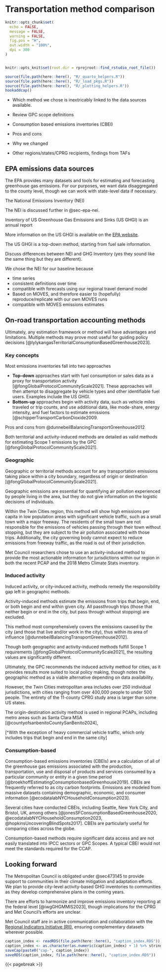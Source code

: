 # Transportation method comparison
```r
knitr::opts_chunk$set(
  echo = FALSE,
  message = FALSE,
  warning = FALSE,
  fig.pos = "H",
  out.width = "100%",
  dpi = 300
)


knitr::opts_knit$set(root.dir = rprojroot::find_rstudio_root_file())
```
```r
source(file.path(here::here(), "R/_quarto_helpers.R"))
source(file.path(here::here(), "R/_load_pkgs.R"))
source(file.path(here::here(), "R/_plotting_helpers.R"))
hookaddcap()
```

- Which method we chose is inextricably linked to the data sources available. 

- Review GPC scope definitions
- Consumption based emissions inventories (CBEI)
- Pros and cons
- Why we changed
- Other regions/states/CPRG recipients, findings from TAFs

## EPA emissions data sources

The EPA provides many datasets and tools for estimating and forecasting greenhouse gas emissions. For our purposes, we want data disaggregated to the county level, though we can work with state-level data if necessary.

The National Emissions Inventory (NEI) 

The NEI is discussed further in @sec-epa-nei. 

Inventory of US Greenhouse Gas Emissions and Sinks (US GHGI) is an annual report 

More information on the US GHGI is available on the [EPA website](https://www.epa.gov/ghgemissions/inventory-us-greenhouse-gas-emissions-and-sinks). 


The US GHGI is a top-down method, starting from fuel sale information. 

Discuss differences between NEI and GHG Inventory (yes they sound like the same thing but they are different).

We chose the NEI for our baseline because

- time series
- consistent definitions over time
- compatible with forecasts using our regional travel demand model
- Based on MOVES, and therefore easier to (hopefully) reproduce/replicate with our own MOVES runs
- compatible with MOVES emissions estimates


## On-road transportation accounting methods

Ultimately, any estimation framework or method will have advantages and limitations. Multiple methods may prove most useful for guiding policy decisions [@lylykangasTerritorialConsumptionBasedGreenhouse2023]. 

::: {.callout-note}
### Key concepts

Most emissions inventories fall into two approaches

- **Top-down** approaches start with fuel consumption or sales data as a proxy for transportation activity [@fongGlobalProtocolCommunityScale2021]. These approaches will then attempt to disaggregate by vehicle types and other identifiable fuel users. Examples include the US GHGI.
- **Bottom-up** approaches begin with activity data, such as vehicle miles traveled or trip counts, and use additional data, like mode-share, energy intensity, and fuel factors to estimate emissions [@schipperTransportCarbonDioxide2009.

::: 

Pros and cons from @dunnebeilBalancingTransportGreenhouse2012

Both territorial and activity-induced methods are detailed as valid methods for estimating Scope 1 emissions by the GPC [@fongGlobalProtocolCommunityScale2021]. 

### Geographic

Geographic or territorial methods account for any transportation emissions taking place within a city boundary, regardless of origin or destination [@fongGlobalProtocolCommunityScale2021].

Geographic emissions are essential for quantifying air pollution experienced by people living in the area, but they do not give information on the logistic decisions of individuals.

Within the Twin Cities region, this method will show high emissions per capita in low population areas with significant vehicle traffic, such as a small town with a major freeway. The residents of the small town are not responsible for the emissions of vehicles passing through their town without stopping, but they are subject to the air pollution associated with those trips. Additionally, the city governing body cannot expect to reduce emissions from freeway traffic, as the road is out of their jurisdiction.

Met Council researchers chose to use an activity-induced method to provide the most actionable information for jurisdictions within our region in both the recent PCAP and the 2018 Metro Climate Stats inventory.

### Induced activity

Induced activity, or city-induced activity, methods remedy the responsibility gap left in geographic methods. 

Activity-induced methods estimate the emissions from trips that begin, end, or both begin and end within given city. All passthrough trips (those that neither begin or end in the city, but pass through without stopping) are excluded. 

This method most comprehensively covers the emissions caused by the city (and those that live and/or work in the city), thus within its area of influence [@dunnebeilBalancingTransportGreenhouse2012]. 

Though both geographic and activity-induced methods fulfill Scope 1 requirements [@fongGlobalProtocolCommunityScale2021], the resulting values are significantly different.

Ultimately, the GPC recommends the induced activity method for cities, as it provides results more suited to local policy making, though notes the geographic method as a viable alternative depending on data availability.

However, the Twin Cities metropolitan area includes over 250 individual jurisdictions, with cities ranging from over 400,000 people to under 500 people. The entirety of the 11-county CPRG study area is larger than some US states. 

The origin-destination activity method is used in regional PCAPs, including metro areas such as Santa Clara MSA [@countyofsanbenitoCountySanBenito2024], 

 [^With the exception of heavy commercial vehicle traffic, which only includes trips that begin and end in the same city]

### Consumption-based 

Consumption-based emissions inventories (CBEIs) are a calculation of all of the greenhouse gas emissions associated with the production, transportation, use and disposal of products and services consumed by a particular community or entity in a given time period [@broekhoffEstimatingConsumptionbasedGreenhouse2019]. CBEIs are frequently referred to as city carbon footprints. Emissions are modeled from massive datasets containing demographic, economic, and consumer information [@ecodatalabNYCHouseholdConsumption2023]. 

Several cities have conducted CBEIs, including Seattle, New York City, and Bristol, UK, among others [@jonesSFConsumptionBasedGreenhouse2020, @ecodatalabNYCHouseholdConsumption2023, @hopkinsUncoveringBlindSpots2017]. CBEIs are particularly useful for comparing cities across the globe. 

Consumption-based methods require significant data access and are not easily translated into IPCC sectors or GPC Scopes. A typical CBEI would not meet the standards required for the CCAP. 

## Looking forward

The Metropolitan Council is obligated under @sec473145 to provide support to communities in their climate mitigation and adaptation efforts. We plan to provide city-level activity-based GHG inventories to communities as they develop comprehensive plans in the coming years.  

There are efforts to harmonize and improve emissions inventory reporting at the federal level [@iwgGHGMMIS2023], though implications for the CPRG and Met Council's efforts are unclear. 

Met Council staff are in active communication and collaboration with the [Regional Indicators Initiative (RII)](https://www.regionalindicatorsmn.com/), ensuring complementary datasets wherever possible.  

```r
caption_index <- readRDS(file.path(here::here(), "caption_index.RDS"))
caption_index <- as.character(as.numeric(caption_index) + 1) %>% stringr::str_pad(width = 2, side = "left", pad = "0")
saveCap(paste0("cap-", caption_index))
saveRDS(caption_index, file.path(here::here(), "caption_index.RDS"))
```
{{< pagebreak >}}
